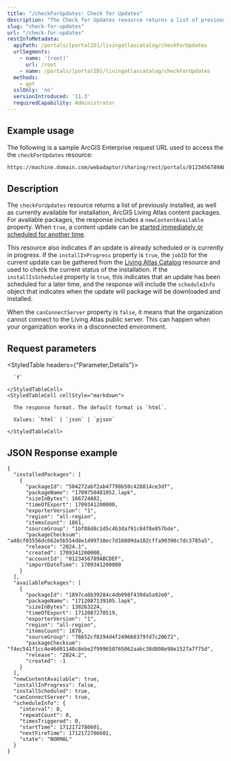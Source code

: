 ```yaml
---
title: "/checkForUpdates: Check for Updates"
description: "The Check for Updates resource returns a list of previously installed, as well as currently available for installation, ArcGIS Living Atlas content packages."
slug: "check-for-updates"
url: "/check-for-updates"
restInfoMetadata:
  apiPath: /portals/[portalID]/livingatlascatalog/checkForUpdates
  urlSegments:
    - name: '[root]'
      url: /root
    - name: /portals/[portalID]/livingatlascatalog/checkForUpdates
  methods:
    - get
  sslOnly: 'no'
  versionIntroduced: '11.3'
  requiredCapability: Administrator
---
```



## Example usage

The following is a sample ArcGIS Enterprise request URL used to access the the `checkForUpdates` resource:

```markdown
https://machine.domain.com/webadaptor/sharing/rest/portals/0123456789ABCDEF/livingatlascatalog/checkForUpdates?f=pjson

```


## Description

The `checkForUpdates` resource returns a list of previously installed, as well as currently available for installation, ArcGIS Living Atlas content packages. For available packages, the response includes a `newContentAvailable` property. When `true`, a content update can be [started immediately or scheduled for another time](/download-and-install).

This resource also indicates if an update is already scheduled or is currently in progress. If the `installInProgress` property is `true`, the `jobID` for the current update can be gathered from the [Living Atlas Catalog](/living-atlas-catalog) resource and used to check the current status of the installation. If the `installIsScheduled` property is `true`, this indicates that an update has been scheduled for a later time, and the response will include the `scheduleInfo` object that indicates when the update will package will be downloaded and installed.

<Note>

When the `canConnectServer` property is `false`, it means that the organization cannot connect to the Living Atlas public server. This can happen when your organization works in a disconnected environment.

</Note>


## Request parameters

<StyledTable headers={"Parameter,Details"}>
  <StyledTableRow>
    <StyledTableCell cellStyle="markdown">

      `f`

    </StyledTableCell>
    <StyledTableCell cellStyle="markdown">

      The response format. The default format is `html`.

      Values: `html` | `json` | `pjson`

    </StyledTableCell>
  </StyledTableRow>
</StyledTable>



## JSON Response example

```other
{
  "installedPackages": [
    {
      "packageId": "504272abf2ab47798b50c428814ce3df",
      "packageName": "1709750481052.lapk",
      "sizeInBytes": 166724882,
      "timeOfExport": 1709341200000,
      "exporterVersion": "1",
      "region": "all-region",
      "itemsCount": 1861,
      "sourceGroup": "1bf88d8c1d5c4b3da791c84f8e857bde",
      "packageChecksum": "a48cf03556dc662e5b554d8e1499710ec7d10809da102cffa90390c7dc3785a5",
      "release": "2024.1",
      "created": 1709341200000,
      "accountId": "0123456789ABCDEF",
      "importDateTime": 1709341200000
    }
  ],
  "availablePackages": [
    {
      "packageId": "1897ca6b39284c4db098f439da5a92e0",
      "packageName": "1712087139105.lapk",
      "sizeInBytes": 138263224,
      "timeOfExport": 1712087270519,
      "exporterVersion": "1",
      "region": "all-region",
      "itemsCount": 1870,
      "sourceGroup": "76652cf8194d4f249660379fd7c20672",
      "packageChecksum": "f4ec541f1cc4e46d01148c8ebe2f999650765062aabc38d808e98e1527a7f75d",
      "release": "2024.2",
      "created": -1
    }
  ],
  "newContentAvailable": true,
  "installInProgress": false,
  "installScheduled": true,
  "canConnectServer": true,
  "scheduleInfo": {
    "interval": 0,
    "repeatCount": 0,
    "timesTriggered": 0,
    "startTime": 1712172786601,
    "nextFireTime": 1712172786601,
    "state": "NORMAL"
  }
}

```